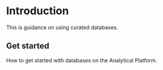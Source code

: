 # Introduction

This is guidance on using curated databases.

## Get started

How to get started with databases on the Analytical Platform.
